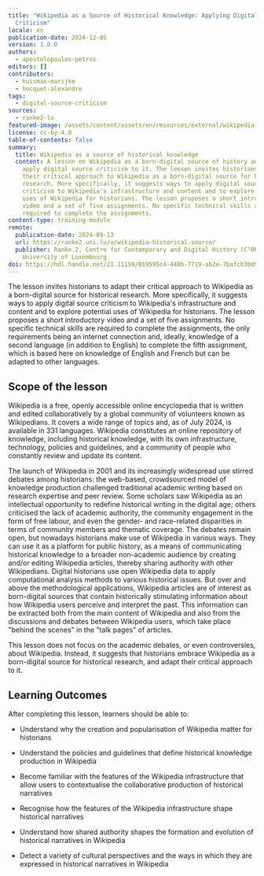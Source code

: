 ```yaml
---
title: "Wikipedia as a Source of Historical Knowledge: Applying Digital Source
  Criticism"
locale: en
publication-date: 2024-12-05
version: 1.0.0
authors:
  - apostolopoulos-petros
editors: []
contributors:
  - huisman-marijke
  - hocquet-alexandre
tags:
  - digital-source-criticism
sources:
  - ranke2-lu
featured-image: /assets/content/assets/en/resources/external/wikipedia-as-a-source-of-historical-knowledge-applying-digital-source-criticism/featured-image.jpg
license: cc-by-4.0
table-of-contents: false
summary:
  title: Wikipedia as a source of historical knowledge
  content: A lesson on Wikipedia as a born-digital source of history and how to
    apply digital source criticism to it. The lesson invites historians to adapt
    their critical approach to Wikipedia as a born-digital source for historical
    research. More specifically, it suggests ways to apply digital source
    criticism to Wikipedia's infrastructure and content and to explore potential
    uses of Wikipedia for historians. The lesson proposes a short introductory
    video and a set of five assignments. No specific technical skills are
    required to complete the assignments.
content-type: training-module
remote:
  publication-date: 2024-09-13
  url: https://ranke2.uni.lu/u/wikipedia-historical-source/
  publisher: Ranke.2, Centre for Contemporary and Digital History (C²DH),
    University of Luxembourg
doi: https://hdl.handle.net/21.11159/019595c4-448b-7719-ab2e-7bafcb30d9b0
---
```

The lesson invites historians to adapt their critical approach to Wikipedia as a born-digital source for historical research. More specifically, it suggests ways to apply digital source criticism to Wikipedia's infrastructure and content and to explore potential uses of Wikipedia for historians. The lesson proposes a short introductory video and a set of five assignments. No specific technical skills are required to complete the assignments, the only requirements being an internet connection and, ideally, knowledge of a second language (in addition to English) to complete the fifth assignment, which is based here on knowledge of English and French but can be adapted to other languages.

## Scope of the lesson

Wikipedia is a free, openly accessible online encyclopedia that is written and edited collaboratively by a global community of volunteers known as Wikipedians. It covers a wide range of topics and, as of July 2024, is available in 331 languages. Wikipedia constitutes an online repository of knowledge, including historical knowledge, with its own infrastructure, technology, policies and guidelines, and a community of people who constantly review and update its content.

The launch of Wikipedia in 2001 and its increasingly widespread use stirred debates among historians: the web-based, crowdsourced model of knowledge production challenged traditional academic writing based on research expertise and peer review. Some scholars saw Wikipedia as an intellectual opportunity to redefine historical writing in the digital age; others criticised the lack of academic authority, the community engagement in the form of free labour, and even the gender- and race-related disparities in terms of community members and thematic coverage. The debates remain open, but nowadays historians make use of Wikipedia in various ways. They can use it as a platform for public history, as a means of communicating historical knowledge to a broader non-academic audience by creating and/or editing Wikipedia articles, thereby sharing authority with other Wikipedians. Digital historians use open Wikipedia data to apply computational analysis methods to various historical issues. But over and above the methodological applications, Wikipedia articles are of interest as born-digital sources that contain historically stimulating information about how Wikipedia users perceive and interpret the past. This information can be extracted both from the main content of Wikipedia and also from the discussions and debates between Wikipedia users, which take place "behind the scenes" in the "talk pages" of articles.

This lesson does not focus on the academic debates, or even controversies, about Wikipedia. Instead, it suggests that historians embrace Wikipedia as a born-digital source for historical research, and adapt their critical approach to it.

## Learning Outcomes

After completing this lesson, learners should be able to:

* Understand why the creation and popularisation of Wikipedia matter for historians
* Understand the policies and guidelines that define historical knowledge production in Wikipedia
* Become familiar with the features of the Wikipedia infrastructure that allow users to contextualise the collaborative production of historical narratives
* Recognise how the features of the Wikipedia infrastructure shape historical narratives
* Understand how shared authority shapes the formation and evolution of historical narratives in Wikipedia
* Detect a variety of cultural perspectives and the ways in which they are expressed in historical narratives in Wikipedia

  <ExternalResource
    title="Interested in learning more?"
    subtitle="Check out 'Wikipedia as a Source of Historical Knowledge: Applying Digital Source
  Criticism'"
    url="https://ranke2.uni.lu/u/wikipedia-historical-source/"
  />
